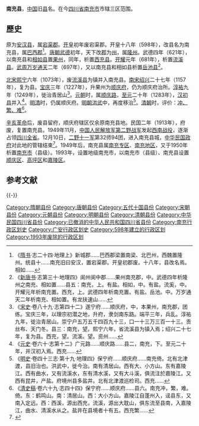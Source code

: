 '''南充县'''，[[中国|中国]]旧[[县|县]]名。在今[[四川省|四川省]][[南充市|南充市]]市辖三区范围。

== 歷史 ==
原为[[安汉县|安汉县]]，属[[宕渠郡|宕渠郡]]。[[开皇|开皇]]初年废宕渠郡。开皇十八年（598年），改县名为南充县，属[[巴西郡|巴西郡]]<ref>《[[隋书|隋书]]·志二十四·地理上》新城郡......巴西郡梁置南梁、北巴州，西魏置隆州。统县十......南充旧曰安汉，置宕渠郡。开皇初郡废。十八年，县改名焉。相如......</ref>。[[唐朝|唐朝]][[武德|武德]]初年，天下改[[郡|郡]]为[[州|州]]，属[[隆州_(西魏)|隆州]]。武德四年（621年），以南充县和[[相如县|相如县]]置[[果州|果州]]，同年，析置[[西充县|西充县]]。[[开耀|开耀]]元年（681年），析置[[流溪县|流溪县]]。[[武周|武周]][[萬歲通天|万岁通天]]二年（697年），又以南充县和相如县析置[[岳池县|岳池县]]<ref>《[[新唐书|新唐书]]·志第三十·地理四》阆州阆中郡......果州南充郡，中。武德四年析隆州之南充、相如置......县五：南充，上。有盐。相如，中。有盐。流奚，中。开耀元年析南充置。西充，上。武德四年析南充置。有盐。岳池。中。万岁通天二年析南充、相如置。有龙扶速山......</ref>。

[[北宋|北宋]][[熙宁|熙宁]]六年（1073年），废[[流溪县|流溪县]]为镇并入南充县。[[南宋|南宋]][[紹興_(南宋)|绍兴]]二十七年（1157年），复为县。[[宝庆|宝庆]]三年（1227年），升果州为[[顺庆府|顺庆府]]，仍为顺庆府治所。[[淳祐|淳祐]]九年（1249年），徙治青居山<ref>《[[宋史|宋史]]·卷八十九·志第四十二》遂宁府......顺庆府，中，本果州，南充郡，团练。宝庆三年，以理宗初潜之地，升府，隶剑南东路。端平三年，兵乱。淳祐九年，徙治青居山。崇宁户五万五千四百九十三，口一十三万三百一十三。贡丝布、天门冬。县三：南充，望。熙宁六年，省流溪县为镇入焉；绍兴二十七年，复为县。西充，望。流溪。望。资州......</ref>。[[元朝|元朝]]时，属[[顺庆路|顺庆路]]，[[至元_(忽必烈)|至元]]二十年（1283年），[[汉初县|汉初县]]并入<ref>《[[元史|元史]]·卷六十·志第十二》广元路......顺庆路......县二，南充，下。至元二十年，并汉初入焉。西充......</ref>。[[明清|明清]]时，仍属顺庆府。[[明朝|明朝]][[洪武|洪武]]中，再度移治<ref>《[[明史|明史]]·卷四十三志·第十九·地理四》保宁府......顺庆府......南充倚。北有北津渡，县旧治也。洪武中，徙今治。南有清居山。西有大、小方山。东有嘉陵江。西有曲水，又有流溪水，东有清水溪，又有大斗溪，俱流注於嘉陵江。又西有昆井，产盐。府境州县多盐井。北有北津渡巡检司。西充......</ref>。[[清朝|清朝]]时，评价：[[衝繁疲難|冲、繁、难]]<ref>《[[清史稿|清史稿]]·卷六十九·志四十四》保宁府......顺庆府......县六。南充冲，繁，难。倚。东：鹤鸣山。南：清居山。西：大小方山。嘉陵江自蓬州入，迳县东，又南入定远。西：西溪，源出西充，流溪，源出大耽山，俱东流至县南，入嘉陵江，曲水、清溪水从之。盐井在县境者十有五。西充繁......</ref>。

[[辛亥革命|辛亥革命]]后，废县留府，顺庆府辖区仅余原南充县地。民国二年（1913年），府废，复置南充县。1949年11月，[[中国人民解放军第二野战军|中国人民解放军第二野战军]]发起[[西南战役|西南战役]]，逐渐占领[[四川省_(中華民國)|四川全省]]。12月10日，[[中国人民解放军第11军|二野十一军]]第32师94团，进入南充县城，[[中华民国政府|中华民国政府]]对此地的管辖结束<ref>{{Cite web|url=http://www.cnncw.cn/news/NCLSLY/NCXSYJ/2010/4/10411543435702.html|title=解放南充 川北地下党在行动|accessdate=2015-03-28|author=|date=2010-04-01|work=|publisher=南充新闻网|language=Zh-hans|deadurl=yes|archiveurl=https://web.archive.org/web/20150402121628/http://www.cnncw.cn/news/NCLSLY/NCXSYJ/2010/4/10411543435702.html|archivedate=2015-04-02}}</ref>。1949年后，南充县属[[南充地区|南充专区]]、[[南充地区|南充地区]]，又于1950年析置[[南充市_(县级市)|南充市]]（县级）。1993年，设置地级南充市，以南充市（县级）、南充县设置[[顺庆区|顺庆区]]、[[高坪区|高坪区]]和[[嘉陵区|嘉陵区]]。

== 参考文献 ==
{{Reflist|2}}

{{-}}
{{中華民國四川省行政區劃}}
{{DEFAULTSORT:N}}
[[Category:隋朝县份|Category:隋朝县份]]
[[Category:唐朝县份|Category:唐朝县份]]
[[Category:五代十国县份|Category:五代十国县份]]
[[Category:宋朝县份|Category:宋朝县份]]
[[Category:元朝县份|Category:元朝县份]]
[[Category:明朝县份|Category:明朝县份]]
[[Category:清朝县份|Category:清朝县份]]
[[Category:中华民国四川省县份|Category:中华民国四川省县份]]
[[Category:已撤消的中华人民共和国四川省县份|Category:已撤消的中华人民共和国四川省县份]]
[[Category:南充行政区划史|Category:南充行政区划史]]
[[Category:广安行政区划史|Category:广安行政区划史]]
[[Category:598年建立的行政区划|Category:598年建立的行政区划]]
[[Category:1993年废除的行政区划|Category:1993年废除的行政区划]]